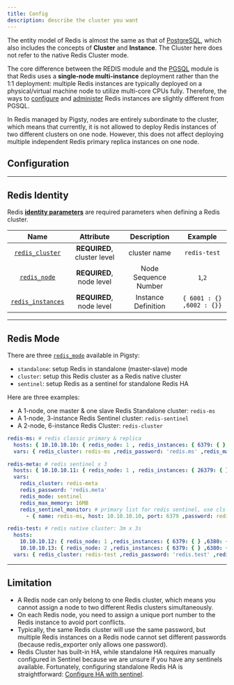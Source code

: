 ```yaml
---
title: Config
description: describe the cluster you want
---
```


The entity model of Redis is almost the same as that of [PostgreSQL](https://pigsty.io/docs/concept/model/#er-diagram), which also includes the concepts of **Cluster** and **Instance**. The Cluster here does not refer to the native Redis Cluster mode.

The core difference between the REDIS module and the [PGSQL](https://pigsty.io/docs/pgsql/) module is that Redis uses a **single-node multi-instance** deployment rather than the 1:1 deployment: multiple Redis instances are typically deployed on a physical/virtual machine node to utilize multi-core CPUs fully. Therefore, the ways to [configure](https://pigsty.io/docs/redis/config/#configuration) and [administer](https://pigsty.io/docs/redis/config/#administration) Redis instances are slightly different from PGSQL.

In Redis managed by Pigsty, nodes are entirely subordinate to the cluster, which means that currently, it is not allowed to deploy Redis instances of two different clusters on one node. However, this does not affect deploying multiple independent Redis primary replica instances on one node.

## Configuration

------

## Redis Identity

Redis [**identity parameters**](https://pigsty.io/docs/redis/param/#redis_id) are required parameters when defining a Redis cluster.

|                             Name                             |          Attribute          |     Description      |          Example          |
| :----------------------------------------------------------: | :-------------------------: | :------------------: | :-----------------------: |
| [`redis_cluster`](https://pigsty.io/docs/redis/param/#redis_cluster) | **REQUIRED**, cluster level |     cluster name     |       `redis-test`        |
| [`redis_node`](https://pigsty.io/docs/redis/param/#redis_node) |  **REQUIRED**, node level   | Node Sequence Number |          `1`,`2`          |
| [`redis_instances`](https://pigsty.io/docs/redis/param/#redis_instances) |  **REQUIRED**, node level   | Instance Definition  | `{ 6001 : {} ,6002 : {}}` |

------

## Redis Mode

There are three [`redis_mode`](https://pigsty.io/docs/redis/param/#redis_mode) available in Pigsty:

- `standalone`: setup Redis in standalone (master-slave) mode
- `cluster`: setup this Redis cluster as a Redis native cluster
- `sentinel`: setup Redis as a sentinel for standalone Redis HA

Here are three examples:

- A 1-node, one master & one slave Redis Standalone cluster: `redis-ms`
- A 1-node, 3-instance Redis Sentinel cluster: `redis-sentinel`
- A 2-node, 6-instance Redis Cluster: `redis-cluster`

```yaml
redis-ms: # redis classic primary & replica
  hosts: { 10.10.10.10: { redis_node: 1 , redis_instances: { 6379: { }, 6380: { replica_of: '10.10.10.10 6379' } } } }
  vars: { redis_cluster: redis-ms ,redis_password: 'redis.ms' ,redis_max_memory: 64MB }

redis-meta: # redis sentinel x 3
  hosts: { 10.10.10.11: { redis_node: 1 , redis_instances: { 26379: { } ,26380: { } ,26381: { } } } }
  vars:
    redis_cluster: redis-meta
    redis_password: 'redis.meta'
    redis_mode: sentinel
    redis_max_memory: 16MB
    redis_sentinel_monitor: # primary list for redis sentinel, use cls as name, primary ip:port
      - { name: redis-ms, host: 10.10.10.10, port: 6379 ,password: redis.ms, quorum: 2 }

redis-test: # redis native cluster: 3m x 3s
  hosts:
    10.10.10.12: { redis_node: 1 ,redis_instances: { 6379: { } ,6380: { } ,6381: { } } }
    10.10.10.13: { redis_node: 2 ,redis_instances: { 6379: { } ,6380: { } ,6381: { } } }
  vars: { redis_cluster: redis-test ,redis_password: 'redis.test' ,redis_mode: cluster, redis_max_memory: 32MB }
```

------

## Limitation

- A Redis node can only belong to one Redis cluster, which means you cannot assign a node to two different Redis clusters simultaneously.
- On each Redis node, you need to assign a unique port number to the Redis instance to avoid port conflicts.
- Typically, the same Redis cluster will use the same password, but multiple Redis instances on a Redis node cannot set different passwords (because redis_exporter only allows one password).
- Redis Cluster has built-in HA, while standalone HA requires manually configured in Sentinel because we are unsure if you have any sentinels available. Fortunately, configuring standalone Redis HA is straightforward: [Configure HA with sentinel](https://pigsty.io/docs/redis/admin/#configure-ha-with-sentinel).